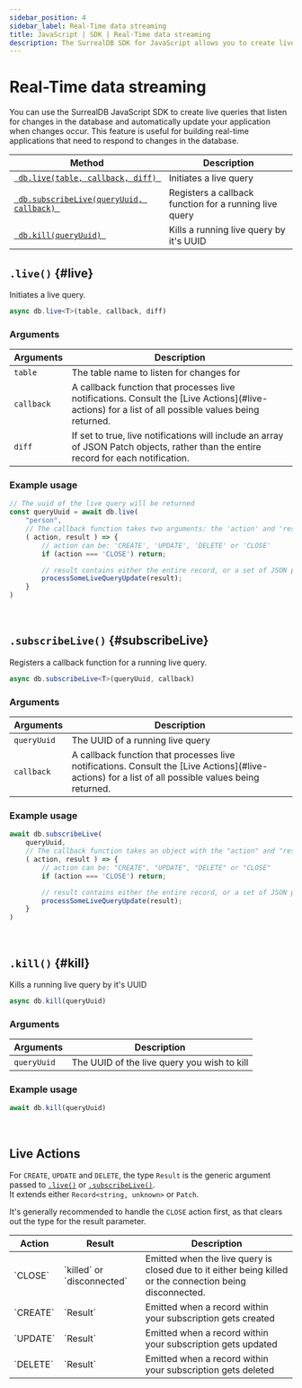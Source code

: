 ```yaml
---
sidebar_position: 4
sidebar_label: Real-Time data streaming
title: JavaScript | SDK | Real-Time data streaming
description: The SurrealDB SDK for JavaScript allows you to create live queries that listen for changes in the database and automatically update your application when changes occur.
---
```



# Real-Time data streaming

You can use the SurrealDB JavaScript SDK to create live queries that listen for changes in the database and automatically update your application when changes occur. This feature is useful for building real-time applications that need to respond to changes in the database.

<table>
	<thead>
		<tr>
			<th scope="col">Method</th>
			<th scope="col">Description</th>
		</tr>
	</thead>
	<tbody>
		<tr>
			<td scope="row" data-label="Method"><a href="#live"> <code> db.live(table, callback, diff) </code></a></td>
			<td scope="row" data-label="Description">Initiates a live query</td>
		</tr>
        <tr>
            <td scope="row" data-label="Method"><a href="#subscribeLive"> <code> db.subscribeLive(queryUuid, callback) </code></a></td>
            <td scope="row" data-label="Description">Registers a callback function for a running live query</td>
        </tr>
        <tr>
            <td scope="row" data-label="Method"><a href="#kill"> <code> db.kill(queryUuid) </code></a></td>
			<td scope="row" data-label="Description">Kills a running live query by it's UUID</td>
		</tr>
	</tbody>
</table>

## `.live()` {#live}

Initiates a live query.

```ts title="Method Syntax"
async db.live<T>(table, callback, diff)
```

### Arguments
<table>
    <thead>
        <tr>
            <th colspan="2" scope="col">Arguments</th>
            <th colspan="2" scope="col">Description</th>
        </tr>
    </thead>
    <tbody>
        <tr>
            <td colspan="2" scope="row" data-label="Arguments">
                <code>table</code>
                <Label label="required" />
            </td>
            <td colspan="2" scope="row" data-label="Description">
                The table name to listen for changes for
            </td>
        </tr>
        <tr>
            <td colspan="2" scope="row" data-label="Arguments">
                <code>callback</code>
               <Label label="optional" />
            </td>
            <td colspan="2" scope="row" data-label="Description">
                A callback function that processes live notifications. Consult the [Live Actions](#live-actions) for a list of all possible values being returned.
            </td>
        </tr>
        <tr>
            <td colspan="2" scope="row" data-label="Arguments">
                <code>diff</code>
               <Label label="optional" />
            </td>
            <td colspan="2" scope="row" data-label="Description">
                If set to true, live notifications will include an array of JSON Patch objects, rather than the entire record for each notification.
            </td>
        </tr>
    </tbody>
</table>

### Example usage
```ts
// The uuid of the live query will be returned
const queryUuid = await db.live(
	"person",
	// The callback function takes two arguments: the 'action' and 'result' properties
	( action, result ) => {
		// action can be: 'CREATE', 'UPDATE', 'DELETE' or 'CLOSE'
	    if (action === 'CLOSE') return;

		// result contains either the entire record, or a set of JSON patches when diff mode is enabled
		processSomeLiveQueryUpdate(result);
	}
)
```

<br />

## `.subscribeLive()` {#subscribeLive}

Registers a callback function for a running live query.

```ts title="Method Syntax"
async db.subscribeLive<T>(queryUuid, callback)
```

### Arguments
<table>
    <thead>
        <tr>
            <th colspan="2" scope="col">Arguments</th>
            <th colspan="2" scope="col">Description</th>
        </tr>
    </thead>
    <tbody>
        <tr>
            <td colspan="2" scope="row" data-label="Arguments">
                <code>queryUuid</code>
                <Label label="required" />
            </td>
            <td colspan="2" scope="row" data-label="Description">
                The UUID of a running live query
            </td>
        </tr>
        <tr>
            <td colspan="2" scope="row" data-label="Arguments">
                <code>callback</code>
                <Label label="required" />
            </td>
            <td colspan="2" scope="row" data-label="Description">
                A callback function that processes live notifications. Consult the [Live Actions](#live-actions) for a list of all possible values being returned.
            </td>
        </tr>
    </tbody>
</table>

### Example usage
```ts
await db.subscribeLive(
	queryUuid,
	// The callback function takes an object with the "action" and "result" properties
	( action, result ) => {
		// action can be: "CREATE", "UPDATE", "DELETE" or "CLOSE"
	    if (action === 'CLOSE') return;

		// result contains either the entire record, or a set of JSON patches when diff mode is enabled
		processSomeLiveQueryUpdate(result);
	}
)
```

<br />

## `.kill()` {#kill}

Kills a running live query by it's UUID

```ts title="Method Syntax"
async db.kill(queryUuid)
```

### Arguments
<table>
    <thead>
        <tr>
            <th colspan="2" scope="col">Arguments</th>
            <th colspan="2" scope="col">Description</th>
        </tr>
    </thead>
    <tbody>
        <tr>
            <td colspan="2" scope="row" data-label="Arguments">
                <code>queryUuid</code>
                <Label label="required" />
            </td>
            <td colspan="2" scope="row" data-label="Description">
                The UUID of the live query you wish to kill
            </td>
        </tr>
    </tbody>
</table>

### Example usage
```ts
await db.kill(queryUuid)
```

<br />

## Live Actions

For `CREATE`, `UPDATE` and `DELETE`, the type `Result` is the generic argument passed to [`.live()`](#live) or [`.subscribeLive()`](#subscribeLive). <br />
It extends either `Record<string, unknown>` or `Patch`.

It's generally recommended to handle the `CLOSE` action first, as that clears out the type for the result parameter.

<table>
    <thead>
        <tr>
            <th colspan="1" scope="col">Action</th>
            <th colspan="1" scope="col">Result</th>
            <th colspan="2" scope="col">Description</th>
        </tr>
    </thead>
    <tbody>
        <tr>
            <td colspan="1" scope="row" data-label="Action">
                `CLOSE`
            </td>
            <td colspan="1" scope="row" data-label="Result">
                `killed` or `disconnected`
            </td>
            <td colspan="2" scope="row" data-label="Description">
                Emitted when the live query is closed due to it either being killed or the connection being disconnected.
            </td>
        </tr>
        <tr>
            <td colspan="1" scope="row" data-label="Action">
                `CREATE`
            </td>
            <td colspan="1" scope="row" data-label="Result">
                `Result`
            </td>
            <td colspan="2" scope="row" data-label="Description">
                Emitted when a record within your subscription gets created
            </td>
        </tr>
        <tr>
            <td colspan="1" scope="row" data-label="Action">
                `UPDATE`
            </td>
            <td colspan="1" scope="row" data-label="Result">
                `Result`
            </td>
            <td colspan="2" scope="row" data-label="Description">
                Emitted when a record within your subscription gets updated
            </td>
        </tr>
        <tr>
            <td colspan="1" scope="row" data-label="Action">
                `DELETE`
            </td>
            <td colspan="1" scope="row" data-label="Result">
                `Result`
            </td>
            <td colspan="2" scope="row" data-label="Description">
                Emitted when a record within your subscription gets deleted
            </td>
        </tr>
    </tbody>
</table>
